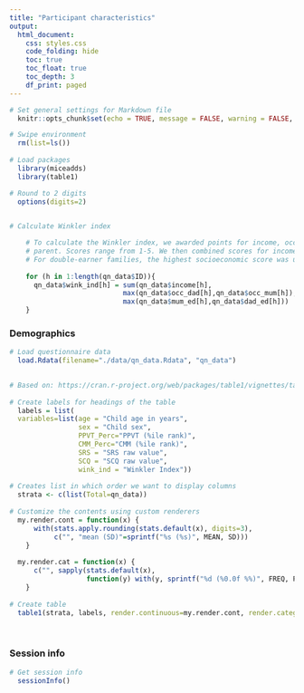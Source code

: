 ```yaml
---
title: "Participant characteristics"
output: 
  html_document:
    css: styles.css
    code_folding: hide
    toc: true
    toc_float: true 
    toc_depth: 3 
    df_print: paged
---
```


<!-- Set up workspace -->

```r

# Set general settings for Markdown file 
  knitr::opts_chunk$set(echo = TRUE, message = FALSE, warning = FALSE, results = FALSE)

# Swipe environment
  rm(list=ls())
  
# Load packages
  library(miceadds)
  library(table1)

# Round to 2 digits   
  options(digits=2)
  
```

<!-- How to calculate Winkler index -->

```r

# Calculate Winkler index 

    # To calculate the Winkler index, we awarded points for income, occupation and education level of each
    # parent. Scores range from 1-5. We then combined scores for income, occupation and education level. 
    # For double-earner families, the highest socioeconomic score was used. The maximum score is 15 points:
  
    for (h in 1:length(qn_data$ID)){
      qn_data$wink_ind[h] = sum(qn_data$income[h],
                            max(qn_data$occ_dad[h],qn_data$occ_mum[h]),
                            max(qn_data$mum_ed[h],qn_data$dad_ed[h]))
    }
```

### Demographics

<!-- Load data -->

```r

# Load questionnaire data
  load.Rdata(filename="./data/qn_data.Rdata", "qn_data")
  
```

<!-- Create demographic table -->

```r
    
# Based on: https://cran.r-project.org/web/packages/table1/vignettes/table1-examples.html 
      
# Create labels for headings of the table 
  labels = list(
  variables=list(age = "Child age in years",
                 sex = "Child sex",
                 PPVT_Perc="PPVT (%ile rank)",
                 CMM_Perc="CMM (%ile rank)",
                 SRS = "SRS raw value",
                 SCQ = "SCQ raw value",
                 wink_ind = "Winkler Index"))
    
# Creates list in which order we want to display columns
  strata <- c(list(Total=qn_data))
    
# Customize the contents using custom renderers
  my.render.cont = function(x) {
      with(stats.apply.rounding(stats.default(x), digits=3),
           c("", "mean (SD)"=sprintf("%s (%s)", MEAN, SD)))
    }
    
  my.render.cat = function(x) {
      c("", sapply(stats.default(x),
                   function(y) with(y, sprintf("%d (%0.0f %%)", FREQ, PCT))))
    }
    
# Create table
  table1(strata, labels, render.continuous=my.render.cont, render.categorical=my.render.cat)

```

<br>

### Session info

<!-- Provide session info  -->

```r

# Get session info 
  sessionInfo()

```

